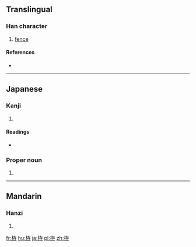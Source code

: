==Translingual==

===Han character===
{{Han char|rn=75|rad=木|as=06|sn=10|four=4494<sub>7</sub>|canj=木大中木 (DKLD)}}

# [[fence]]

====References====
* {{Han ref|kx=0523.120|dkj=14724|dj=0911.100|hdz=21196.060|uh=682B|ud=26667|bh=D1E5|bd=53733}}

----

==Japanese==

===Kanji===
{{ja-kanji|grade=|rs=木06}}

# {{defn|lang=ja|sort=木06}}

====Readings====
* {{ja-readings|on=[[そん]] (son), [[せん]] (sen)|kun=[[ふしずけ]] (fushizuke), [[かこみ]] (kakomi), [[まがき]] (magaki)}}

===Proper noun===
{{ja-pos|かこい|proper}}

# {{surname|lang=ja|sort=かこい}}

----

==Mandarin==

===Hanzi===
{{cmn-hanzi|pin=[[jiàn]] ([[jian4]])|wg=chien<sup>4</sup>}}

# {{defn|lang=cmn|sort=木06}}

[[fr:栫]]
[[hu:栫]]
[[ja:栫]]
[[pl:栫]]
[[zh:栫]]